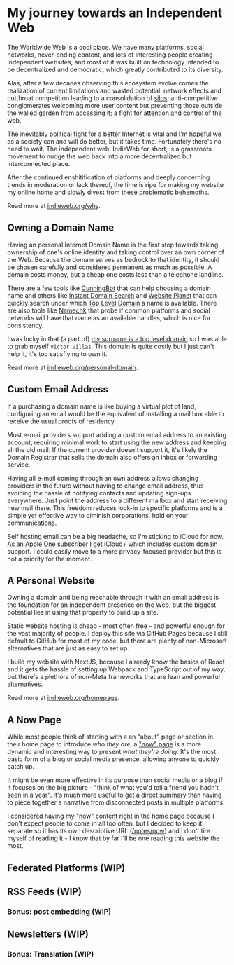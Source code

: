 # My journey towards an Independent Web

The Worldwide Web is a cool place. We have many platforms, social networks,
never-ending content, and lots of interesting people creating independent
websites; and most of it was built on technology intended to be decentralized
and democratic, which greatly contributed to its diversity.

Alas, after a few decades observing this ecosystem evolve comes the realization
of current limitations and wasted potential: network effects and cutthroat
competition leading to a consolidation of [silos][]; anti-competitive
conglomerates welcoming more user content but preventing those outside the
walled garden from accessing it; a fight for attention and control of the web.

[silos]: https://indieweb.org/silo

The inevitably political fight for a better Internet is vital and I'm hopeful we
as a society can and will do better, but it takes time. Fortunately there's no
need to wait. The independent web, IndieWeb for short, is a grassroots movement
to nudge the web back into a more decentralized but interconnected place.

After the continued enshitification of platforms and deeply concerning trends in
moderation or lack thereof, the time is ripe for making my website my online
home and slowly divest from these problematic behemoths.

Read more at [indieweb.org/why](https://indieweb.org/why).

## Owning a Domain Name

Having an personal Internet Domain Name is the first step towards taking
ownership of one's online identity and taking control over an own corner of the
Web. Because the domain serves as bedrock to that identity, it should be chosen
carefully and considered permanent as much as possible. A domain costs money,
but a cheap one costs less than a telephone landline.

There are a few tools like [CunningBot][] that can help choosing a domain name
and others like [Instant Domain Search][] and [Website Planet][] that can
quickly search under which [Top Level Domain][TLD] a name is available. There
are also tools like [Namechk][] that probe if common platforms and social
networks will have that name as an available handles, which is nice for
consistency.

[CunningBot]: https://cunningbot.com
[Instant Domain Search]: https://instantdomainsearch.com/
[Website Planet]: https://www.websiteplanet.com/webtools/domain-name-generator/
[TLD]: https://en.wikipedia.org/wiki/Top-level_domain
[Namechk]: https://namechk.com

I was lucky in that (a part of) [my surname is a top level domain][tlds] so I
was able to grab myself `victor.villas`. This domain is quite costly but I just
can't help it, it's too satisfiying to own it.

Read more at [indieweb.org/personal-domain](https://indieweb.org/personal-domain).

[tlds]: https://en.wikipedia.org/wiki/List_of_Internet_top-level_domains

## Custom Email Address

If a purchasing a domain name is like buying a virtual plot of land, configuring
an email would be the equivalent of installing a mail box able to receive the
usual proofs of residency.

Most e-mail providers support adding a custom email address to an existing
account, requiring minimal work to start using the new address and keeping all
the old mail. If the current provider doesn't support it, it's likely the Domain
Registrar that sells the domain also offers an inbox or forwarding service.

Having all e-mail coming through an own address allows changing providers in the
future without having to change email address, thus avoiding the hassle of
notifying contacts and updating sign-ups everywhere. Just point the address to a
different mailbox and start receiving new mail there. This freedom reduces
lock-in to specific platforms and is a simple yet effective way to diminish
corporations' hold on your communications.

Self hosting email can be a big headache, so I'm sticking to iCloud for now. As
an Apple One subscriber I get iCloud+ which includes custom domain support. I
could easily move to a more privacy-focused provider but this is not a priority
for the moment.

## A Personal Website

Owning a domain and being reachable through it with an email address is the
foundation for an independent presence on the Web, but the biggest potential
lies in using that property to build up a site.

Static website hosting is cheap - most often free - and powerful enough for the
vast majority of people. I deploy this site via GitHub Pages because I still
default to GitHub for most of my code, but there are plenty of non-Microsoft
alternatives that are just as easy to set up.

I build my website with NextJS, because I already know the basics of React and
it gets the hassle of setting up Webpack and TypeScript out of my way, but
there's a plethora of non-Meta frameworks that are lean and powerful
alternatives.

Read more at [indieweb.org/homepage](https://indieweb.org/homepage).

## A Now Page

While most people think of starting with a an "about" page or section in their
home page to introduce _who they are_, a ["now" page][now] is a more dynamic and
interesting way to present _what they're doing_. It's the most basic form of a
blog or social media presence, allowing anyone to quickly catch up.

It might be even more effective in its purpose than social media or a blog if it
focuses on the big picture - "think of what you'd tell a friend you hadn't seen
in a year". It's much more useful to get a direct summary than having to piece
together a narrative from disconnected posts in multiple platforms.

[now]: https://nownownow.com/about

I considered having my "now" content right in the home page because I don't
expect people to come in all too often, but I decided to keep it separate so it
has its own descriptive URL ([/notes/now](/notes/now)) and I don't tire myself
of reading it - I know that by far I'll be one reading this website the most.

## Federated Platforms (WIP)

## RSS Feeds (WIP)

### Bonus: post embedding (WIP)

## Newsletters (WIP)

### Bonus: Translation (WIP)
